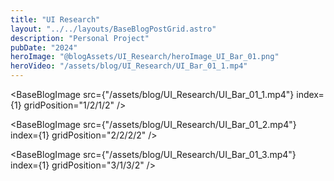 ```yaml
---
title: "UI Research"
layout: "../../layouts/BaseBlogPostGrid.astro"
description: "Personal Project"
pubDate: "2024"
heroImage: "@blogAssets/UI_Research/heroImage_UI_Bar_01.png"
heroVideo: "/assets/blog/UI_Research/UI_Bar_01_1.mp4"
---
```



<BaseBlogHeadTile
  index="1"
  title={frontmatter.title}
  date={frontmatter.pubDate}
  text="UI Research"
  gridPosition="1/1/1/3"
/>

<BaseBlogImage
  src={"/assets/blog/UI_Research/UI_Bar_01_1.mp4"}
  index={1}
  gridPosition="1/2/1/2"
/>

<BaseBlogImage
  src={"/assets/blog/UI_Research/UI_Bar_01_2.mp4"}
  index={1}
  gridPosition="2/2/2/2"
/>

<BaseBlogImage
  src={"/assets/blog/UI_Research/UI_Bar_01_3.mp4"}
  index={1}
  gridPosition="3/1/3/2"
/>
